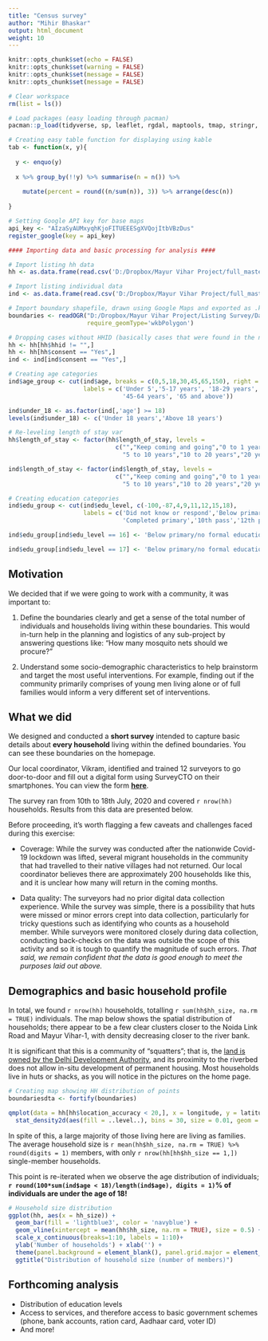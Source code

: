 ```yaml
---
title: "Census survey"
author: "Mihir Bhaskar"
output: html_document
weight: 10
---
```


```r
knitr::opts_chunk$set(echo = FALSE)
knitr::opts_chunk$set(warning = FALSE)
knitr::opts_chunk$set(message = FALSE)
knitr::opts_chunk$set(message = FALSE)

# Clear workspace
rm(list = ls())

# Load packages (easy loading through pacman)
pacman::p_load(tidyverse, sp, leaflet, rgdal, maptools, tmap, stringr, ggthemes, knitr, ggmap)

# Creating easy table function for displaying using kable
tab <- function(x, y){
  
  y <- enquo(y)
  
  x %>% group_by(!!y) %>% summarise(n = n()) %>%
    
    mutate(percent = round((n/sum(n)), 3)) %>% arrange(desc(n))
  
}

# Setting Google API key for base maps
api_key <- "AIzaSyAUMxyqhKjoFITUEEESgXVQojItbVBzDus"
register_google(key = api_key)

#### Importing data and basic processing for analysis ####

# Import listing hh data
hh <- as.data.frame(read.csv('D:/Dropbox/Mayur Vihar Project/full_master_hh_data.csv')) 

# Import listing individual data
ind <- as.data.frame(read.csv('D:/Dropbox/Mayur Vihar Project/full_master_ind_data.csv')) 

# Import boundary shapefile, drawn using Google Maps and exported as .kml
boundaries <- readOGR("D:/Dropbox/Mayur Vihar Project/Listing Survey/Data/Raw/Blocks for listing.kml",
                      require_geomType='wkbPolygon')

# Dropping cases without HHID (basically cases that were found in the net distribution but didn't match)
hh <- hh[hh$hhid != "",]
hh <- hh[hh$consent == "Yes",]
ind <- ind[ind$consent == "Yes",]

# Creating age categories
ind$age_group <- cut(ind$age, breaks = c(0,5,18,30,45,65,150), right = FALSE,
                     labels = c('Under 5','5-17 years', '18-29 years', '30-44 years', 
                                '45-64 years', '65 and above'))

ind$under_18 <- as.factor(ind[,'age'] >= 18)
levels(ind$under_18) <- c('Under 18 years','Above 18 years')

# Re-leveling length of stay var
hh$length_of_stay <- factor(hh$length_of_stay, levels = 
                              c("","Keep coming and going","0 to 1 year","1 to 5 years",
                                "5 to 10 years","10 to 20 years","20 years or more"))

ind$length_of_stay <- factor(ind$length_of_stay, levels = 
                              c("","Keep coming and going","0 to 1 year","1 to 5 years",
                                "5 to 10 years","10 to 20 years","20 years or more"))

# Creating education categories
ind$edu_group <- cut(ind$edu_level, c(-100,-87,4,9,11,12,15,18),
                     labels = c('Did not know or respond','Below primary/no formal education',
                                'Completed primary','10th pass','12th pass','Completed degree/diploma','Others'), right = TRUE) 

ind$edu_group[ind$edu_level == 16] <- 'Below primary/no formal education' # Anganwadi/nursery school reclassifying

ind$edu_group[ind$edu_level == 17] <- 'Below primary/no formal education' # Home schooled


```

## Motivation

We decided that if we were going to work with a community, it was important to:

1. Define the boundaries clearly and get a sense of the total number of individuals and households living within these boundaries. This would in-turn help in the planning and logistics of any sub-project by answering questions like: "How many mosquito nets should we procure?"

2. Understand some socio-demographic characteristics to help brainstorm and target the most useful interventions. For example, finding out if the community primarily comprises of young men living alone or of full families would inform a very different set of interventions. 

## What we did

We designed and conducted a **short survey** intended to capture basic details about **every household** living within the defined boundaries. You can see these boundaries on the homepage.

Our local coordinator, Vikram, identified and trained 12 surveyors to go door-to-door and fill out a digital form using SurveyCTO on their smartphones. You can view the form [**here**](https://mayurvihar.surveycto.com/collect/listing_v1?caseid=). 

The survey ran from 10th to 18th July, 2020 and covered `r nrow(hh)` households. Results from this data are presented below.

Before proceeding, it's worth flagging a few caveats and challenges faced during this exercise:

- Coverage: While the survey was conducted after the nationwide Covid-19 lockdown was lifted, several migrant households in the community that had travelled to their native villages had not returned. Our local coordinator believes there are approximately 200 households like this, and it is unclear how many will return in the coming months. 

- Data quality: The surveyors had no prior digital data collection experience. While the survey was simple, there is a possibility that huts were missed or minor errors crept into data collection, particularly for tricky questions such as identifying who counts as a household member. While surveyors were monitored closely during data collection, conducting back-checks on the data was outside the scope of this activity and so it is tough to quantify the magnitude of such errors. *That said, we remain confident that the data is good enough to meet the purposes laid out above.*

## Demographics and basic household profile

In total, we found `r nrow(hh)` households, totalling `r sum(hh$hh_size, na.rm = TRUE)` individuals. The map below shows the spatial distribution of households; there appear to be a few clear clusters closer to the Noida Link Road and Mayur Vihar-1, with density decreasing closer to the river bank.

It is significant that this is a community of "squatters"; that is, the [land is owned by the Delhi Development Authority](https://www.hindustantimes.com/cities/dda-demolishes-hundreds-of-hutments-on-yamuna-floodplain/story-x105Sl8yPf2tLgUFM0XLRK.html), and its proximity to the riverbed does not allow in-situ development of permanent housing. Most households live in huts or shacks, as you will notice in the pictures on the home page.

```r

# Creating map showing HH distribution of points
boundariesdta <- fortify(boundaries)

qmplot(data = hh[hh$location_accuracy < 20,], x = longitude, y = latitude) +
  stat_density2d(aes(fill = ..level..), bins = 30, size = 0.01, geom = "polygon", alpha = 0.1) 

```

In spite of this, a large majority of those living here are living as families. The average household size is `r mean(hh$hh_size, na.rm = TRUE) %>% round(digits = 1)` members, with only `r nrow(hh[hh$hh_size == 1,])` single-member households. 

This point is re-iterated when we observe the age distribution of individuals; **`r round(100*sum(ind$age < 18)/length(ind$age), digits = 1)`% of individuals are under the age of 18!**


```r

# Household size distribution
ggplot(hh, aes(x = hh_size)) + 
  geom_bar(fill = 'lightblue3', color = 'navyblue') + 
  geom_vline(xintercept = mean(hh$hh_size, na.rm = TRUE), size = 0.5) + 
  scale_x_continuous(breaks=1:10, labels = 1:10)+
  ylab('Number of households') + xlab('') +
  theme(panel.background = element_blank(), panel.grid.major = element_blank(), panel.grid.minor = element_blank()) +
  ggtitle("Distribution of household size (number of members)")

```


## Forthcoming analysis

- Distribution of education levels
- Access to services, and therefore access to basic government schemes (phone, bank accounts, ration card, Aadhaar card, voter ID)
- And more!



